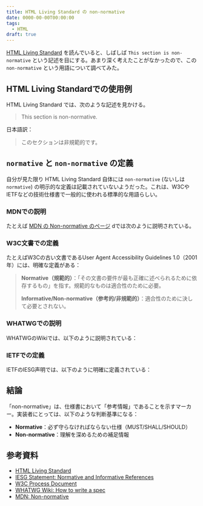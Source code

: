```yaml
---
title: HTML Living Standard の non-normative
date: 0000-00-00T00:00:00
tags:
  - HTML
draft: true
---
```


[HTML Living Standard](https://html.spec.whatwg.org/) を読んでいると、しばしば `This section is non-normative` という記述を目にする。あまり深く考えたことがなかったので、この `non-normative` という用語について調べてみた。

## HTML Living Standardでの使用例

HTML Living Standard では、次のような記述を見かける。

> This section is non-normative.

日本語訳：

> このセクションは非規範的です。

## `normative` と `non-normative` の定義

自分が見た限り HTML Living Standard 自体には `non-normative` (ないしは `normative`) の明示的な定義は記載されていないようだった。これは、W3CやIETFなどの技術仕様書で一般的に使われる標準的な用語らしい。

### MDNでの説明

たとえば [MDN の Non-normative のページ](https://developer.mozilla.org/en-US/docs/Glossary/Non-normative) dでは次のように説明されている。

### W3C文書での定義

たとえばW3Cの古い文書であるUser Agent Accessibility Guidelines 1.0（2001年）には、明確な定義がある：

> **Normative（規範的）**：「その文書の要件が最も正確に述べられるために依存するもの」を指す。規範的なものは適合性のために必要。
>
> **Informative/Non-normative（参考的/非規範的）**：適合性のために決して必要とされない。

### WHATWGでの説明

WHATWGのWikiでは、以下のように説明されている：


### IETFでの定義

IETFのIESG声明では、以下のように明確に定義されている：

## 結論

「non-normative」は、仕様書において「参考情報」であることを示すマーカー。実装者にとっては、以下のような判断基準になる：

- **Normative**：必ず守らなければならない仕様（MUST/SHALL/SHOULD）
- **Non-normative**：理解を深めるための補足情報

## 参考資料

- [HTML Living Standard](https://html.spec.whatwg.org/)
- [IESG Statement: Normative and Informative References](https://datatracker.ietf.org/doc/statement-iesg-iesg-statement-normative-and-informative-references-20060419/)
- [W3C Process Document](https://www.w3.org/policies/process/)
- [WHATWG Wiki: How to write a spec](https://wiki.whatwg.org/wiki/Specs/howto)
- [MDN: Non-normative](https://developer.mozilla.org/en-US/docs/Glossary/Non-normative)
